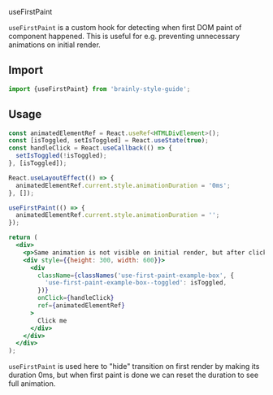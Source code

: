 
<Meta title="Hooks/useFirstPaint" />

<PageHeader type="utility">useFirstPaint</PageHeader>

`useFirstPaint` is a custom hook for detecting when first DOM paint of component happened. This is useful for e.g. preventing unnecessary animations on initial render.

## Import

```jsx
import {useFirstPaint} from 'brainly-style-guide';
```

## Usage

```jsx
const animatedElementRef = React.useRef<HTMLDivElement>();
const [isToggled, setIsToggled] = React.useState(true);
const handleClick = React.useCallback(() => {
  setIsToggled(!isToggled);
}, [isToggled]);

React.useLayoutEffect(() => {
  animatedElementRef.current.style.animationDuration = '0ms';
}, []);

useFirstPaint(() => {
  animatedElementRef.current.style.animationDuration = '';
});

return (
  <div>
    <p>Same animation is not visible on initial render, but after click</p>
    <div style={{height: 300, width: 600}}>
      <div
        className={classNames('use-first-paint-example-box', {
          'use-first-paint-example-box--toggled': isToggled,
        })}
        onClick={handleClick}
        ref={animatedElementRef}
      >
        Click me
      </div>
    </div>
  </div>
);
```

`useFirstPaint` is used here to "hide" transition on first render by making its duration 0ms, but when first paint is done we can reset the duration to see full animation.

<Canvas>
  <Example />
</Canvas>
